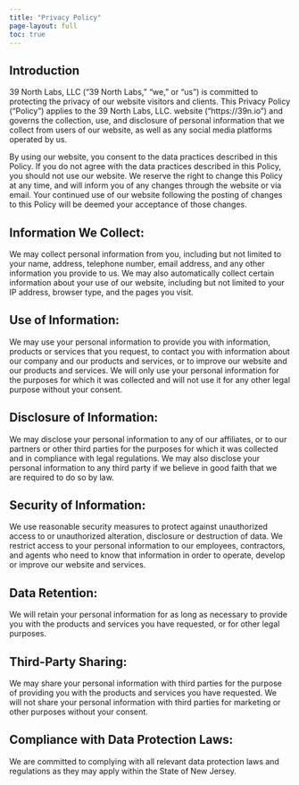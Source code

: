 ```yaml
---
title: "Privacy Policy"
page-layout: full
toc: true
---
```


## Introduction
39 North Labs, LLC (“39 North Labs,” “we,” or “us”) is committed to protecting the privacy of our website visitors and clients. This Privacy Policy (“Policy”) applies to the 39 North Labs, LLC. website ("https://39n.io") and governs the collection, use, and disclosure of personal information that we collect from users of our website, as well as any social media platforms operated by us.

By using our website, you consent to the data practices described in this Policy. If you do not agree with the data practices described in this Policy, you should not use our website. We reserve the right to change this Policy at any time, and will inform you of any changes through the website or via email. Your continued use of our website following the posting of changes to this Policy will be deemed your acceptance of those changes.

## Information We Collect:
We may collect personal information from you, including but not limited to your name, address, telephone number, email address, and any other information you provide to us. We may also automatically collect certain information about your use of our website, including but not limited to your IP address, browser type, and the pages you visit.

## Use of Information:
We may use your personal information to provide you with information, products or services that you request, to contact you with information about our company and our products and services, or to improve our website and our products and services. We will only use your personal information for the purposes for which it was collected and will not use it for any other legal purpose without your consent.

## Disclosure of Information:
We may disclose your personal information to any of our affiliates, or to our partners or other third parties for the purposes for which it was collected and in compliance with legal regulations. We may also disclose your personal information to any third party if we believe in good faith that we are required to do so by law.

## Security of Information:
We use reasonable security measures to protect against unauthorized access to or unauthorized alteration, disclosure or destruction of data. We restrict access to your personal information to our employees, contractors, and agents who need to know that information in order to operate, develop or improve our website and services.

## Data Retention:
We will retain your personal information for as long as necessary to provide you with the products and services you have requested, or for other legal purposes.

## Third-Party Sharing:
We may share your personal information with third parties for the purpose of providing you with the products and services you have requested. We will not share your personal information with third parties for marketing or other purposes without your consent.

## Compliance with Data Protection Laws:
We are committed to complying with all relevant data protection laws and regulations as they may apply within the State of New Jersey.